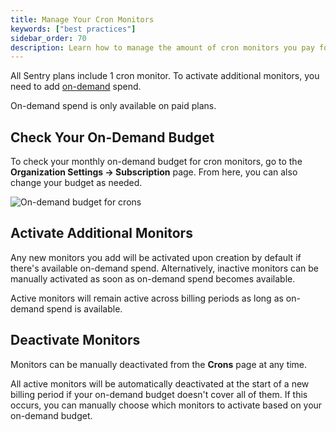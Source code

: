```yaml
---
title: Manage Your Cron Monitors
keywords: ["best practices"]
sidebar_order: 70
description: Learn how to manage the amount of cron monitors you pay for and change your on-demand budget.
---
```


All Sentry plans include 1 cron monitor. To activate additional monitors, you need to add [on-demand](/product/accounts/pricing/#on-demand-capacity) spend.

<Note>

On-demand spend is only available on paid plans.

</Note>

## Check Your On-Demand Budget

To check your monthly on-demand budget for cron monitors, go to the **Organization Settings -> Subscription** page. From here, you can also change your budget as needed.

![On-demand budget for crons](./img/manage-crons-on-demand-budgets.png)

## Activate Additional Monitors

Any new monitors you add will be activated upon creation by default if there's available on-demand spend. Alternatively, inactive monitors can be manually activated as soon as on-demand spend becomes available.

Active monitors will remain active across billing periods as long as on-demand spend is available.

## Deactivate Monitors

Monitors can be manually deactivated from the **Crons** page at any time.

All active monitors will be automatically deactivated at the start of a new billing period if your on-demand budget doesn't cover all of them. If this occurs, you can manually choose which monitors to activate based on your on-demand budget.
